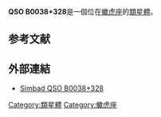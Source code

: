 {{Galaxy
  | name = [[QSO|QSO]] B0038+328
  | image =
  | epoch = [[J2000|J2000]]
  | ra = {{RA|00|41|26.2}}
  | dec = {{DEC|+33|07|49}}<ref name="ned">NASA/IPAC Extragalactic Database</ref>
  | constellation name = [[蠍虎座|蠍虎座]]
  | z = 0.2250 [[kilometer|km]]/[[second|s]]<ref name="ned" />
  | type = Sy1<ref name="ned" />
  | dist_ly = 
  | appmag_v = 18.52
  | size_v = 
  | notes = First quasar discovered
  | names = [[2E|2E]] 124 
}}

'''QSO B0038+328 '''是一個位在[[蠍虎座|蠍虎座]]的[[類星體|類星體]]。

== 参考文献 ==
<div class="references-small">
<references />
</div>

== 外部連結 ==

* [http://simbad.u-strasbg.fr/simbad/sim-id?protocol=html&Ident=QSO+B0038%2B328&NbIdent=1&Radius=2&Radius.unit=arcmin&submit=submit+id Simbad QSO B0038+328]{{Wayback|url=http://simbad.u-strasbg.fr/simbad/sim-id?protocol=html&Ident=QSO+B0038%2B328&NbIdent=1&Radius=2&Radius.unit=arcmin&submit=submit+id |date=20160303211146 }}
{{天文小作品}}

[[Category:類星體|Category:類星體]]
[[Category:蠍虎座|Category:蠍虎座]]